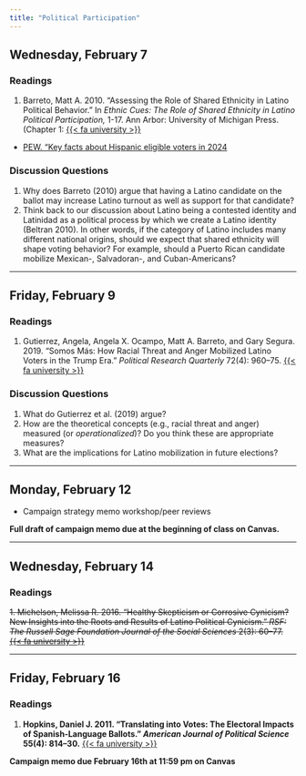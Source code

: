 ```yaml
---
title: "Political Participation"
---
```



## Wednesday, February 7

### Readings 

1. Barreto, Matt A. 2010. "Assessing the Role of Shared Ethnicity in Latino Political Behavior." In *Ethnic Cues: The Role of Shared Ethnicity in Latino Political Participation,* 1-17. Ann Arbor: University of Michigan Press. (Chapter 1:  [{{< fa university >}}](https://search.ebscohost.com/login.aspx?direct=true&AuthType=shib&db=nlebk&AN=350155&site=eds-live&scope=site&custid=asc1&ebv=EB&ppid=pp_1)


- [PEW. "Key facts about Hispanic eligible voters in 2024](https://www.pewresearch.org/short-reads/2024/01/10/key-facts-about-hispanic-eligible-voters-in-2024/)


### Discussion Questions

1. Why does Barreto (2010) argue that having a Latino candidate on the ballot may increase Latino turnout as well as support for that candidate?
2. Think back to our discussion about Latino being a contested identity and Latinidad as a political process by which we create a Latino identity (Beltran 2010). In other words, if the category of Latino includes many different national origins, should we expect that shared ethnicity will shape voting behavior? For example, should a Puerto Rican candidate mobilize Mexican-, Salvadoran-, and Cuban-Americans? 

---


## Friday, February 9

### Readings 

1. Gutierrez, Angela, Angela X. Ocampo, Matt A. Barreto, and Gary Segura. 2019. "Somos Más: How Racial Threat and Anger Mobilized Latino Voters in the Trump Era." *Political Research Quarterly* 72(4): 960–75. [{{< fa university >}}](https://go.openathens.net/redirector/agnesscott.edu?url=https%3A%2F%2Fdoi.org%2F10.1177%2F1065912919844327)


### Discussion Questions

1. What do Gutierrez et al. (2019) argue?
2. How are the theoretical concepts (e.g., racial threat and anger) measured (or *operationalized*)? Do you think these are appropriate measures?
3. What are the implications for Latino mobilization in future elections?


---


## Monday, February 12

- Campaign strategy memo workshop/peer reviews

**Full draft of campaign memo due at the beginning of class on Canvas.**


---


## Wednesday, February 14

### Readings

~~1. Michelson, Melissa R. 2016. "Healthy Skepticism or Corrosive Cynicism? New Insights into the Roots and Results of Latino Political Cynicism." *RSF: The Russell Sage Foundation Journal of the Social Sciences* 2(3): 60–77. [{{< fa university >}}](https://go.openathens.net/redirector/agnesscott.edu?url=https%3A%2F%2Fdoi.org%2F10.7758%2FRSF.2016.2.3.04)~~


---


## Friday, February 16

### Readings

1. **Hopkins, Daniel J. 2011. "Translating into Votes: The Electoral Impacts of Spanish‐Language Ballots." *American Journal of Political Science* 55(4): 814–30.** [{{< fa university >}}](https://go.openathens.net/redirector/agnesscott.edu?url=https%3A%2F%2Fwww.jstor.org%2Fstable%2F23025122)


**Campaign memo due February 16th at 11:59 pm on Canvas**
